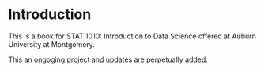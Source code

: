 # Introduction

This is a book for STAT 1010: Introduction to Data Science offered at Auburn University at Montgomery. 

This an ongoging project and updates are perpetually added. 
